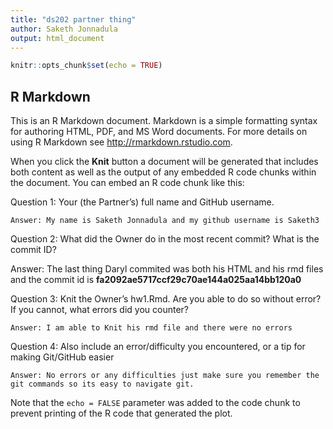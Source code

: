 ```yaml
---
title: "ds202 partner thing"
author: Saketh Jonnadula
output: html_document
---
```


```r
knitr::opts_chunk$set(echo = TRUE)
```

## R Markdown

This is an R Markdown document. Markdown is a simple formatting syntax for authoring HTML, PDF, and MS Word documents. For more details on using R Markdown see <http://rmarkdown.rstudio.com>.

When you click the **Knit** button a document will be generated that includes both content as well as the output of any embedded R code chunks within the document. You can embed an R code chunk like this:

Question 1: Your (the Partner’s) full name and GitHub username.
```
Answer: My name is Saketh Jonnadula and my github username is Saketh3
```

Question 2: What did the Owner do in the most recent commit? What is the commit ID?

Answer: The last thing Daryl commited was both his HTML and his rmd files and the commit id is **fa2092ae5717ccf29c70ae144a025aa14bb120a0**

Question 3: Knit the Owner’s hw1.Rmd. Are you able to do so without error? If you cannot, what errors did you counter?
```
Answer: I am able to Knit his rmd file and there were no errors
```

Question 4: Also include an error/difficulty you encountered, or a tip for making Git/GitHub easier
```
Answer: No errors or any difficulties just make sure you remember the git commands so its easy to navigate git.
```




Note that the `echo = FALSE` parameter was added to the code chunk to prevent printing of the R code that generated the plot.
